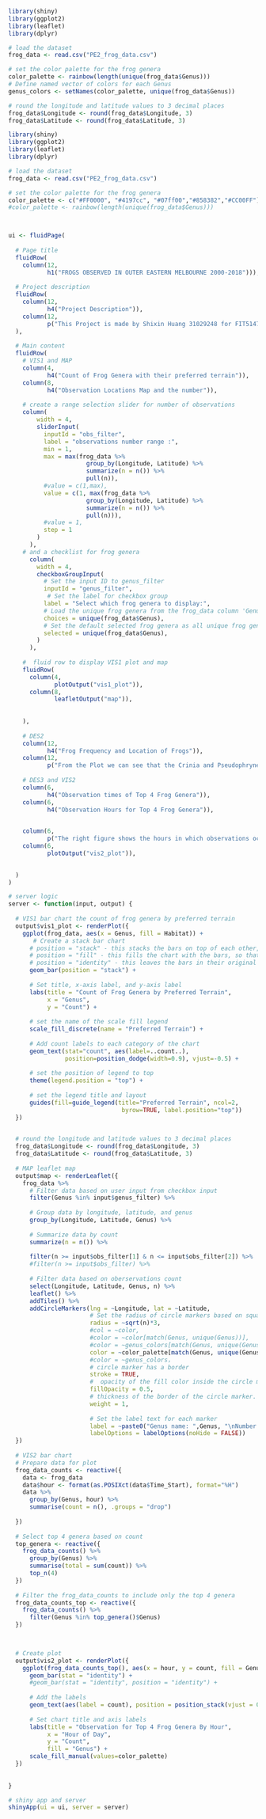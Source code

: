 ```r
library(shiny)
library(ggplot2)
library(leaflet)
library(dplyr)

# load the dataset
frog_data <- read.csv("PE2_frog_data.csv")

# set the color palette for the frog genera
color_palette <- rainbow(length(unique(frog_data$Genus)))
# Define named vector of colors for each Genus
genus_colors <- setNames(color_palette, unique(frog_data$Genus))

# round the longitude and latitude values to 3 decimal places
frog_data$Longitude <- round(frog_data$Longitude, 3)
frog_data$Latitude <- round(frog_data$Latitude, 3)

```

```r
library(shiny)
library(ggplot2)
library(leaflet)
library(dplyr)

# load the dataset
frog_data <- read.csv("PE2_frog_data.csv")

# set the color palette for the frog genera
color_palette <- c("#FF0000", "#4197cc", "#07ff00","#858382","#CC00FF")
#color_palette <- rainbow(length(unique(frog_data$Genus)))



ui <- fluidPage(
  
  # Page title
  fluidRow(
    column(12,
           h1("FROGS OBSERVED IN OUTER EASTERN MELBOURNE 2000-2018"))),
  
  # Project description
  fluidRow(
    column(12,
           h4("Project Description")),
    column(12,
           p("This Project is made by Shixin Huang 31029248 for FIT5147 2023S2. The data set for this assignment relates to a survey of the frog population of the state of Victoria. And we shall use R base on this dataset to make an visualisation about the habit of the frog with its observation and count numbers for each genus. the number of observations made of each frog genera and their different preferred terrain. and shows the hours in which observations occurred for each of the top four frog genera"))
  ),
  
  # Main content
  fluidRow(
    # VIS1 and MAP
    column(4,
           h4("Count of Frog Genera with their preferred terrain")),
    column(8,
           h4("Observation Locations Map and the number")),
    
    # create a range selection slider for number of observations
    column(
        width = 4,
        sliderInput(
          inputId = "obs_filter",
          label = "observations number range :",
          min = 1,
          max = max(frog_data %>%
                      group_by(Longitude, Latitude) %>%
                      summarize(n = n()) %>%
                      pull(n)),
          #value = c(1,max),
          value = c(1, max(frog_data %>%
                      group_by(Longitude, Latitude) %>%
                      summarize(n = n()) %>%
                      pull(n))),
          #value = 1,
          step = 1
        )
      ),
    # and a checklist for frog genera
      column(
        width = 4,
        checkboxGroupInput(
          # Set the input ID to genus_filter
          inputId = "genus_filter", 
           # Set the label for checkbox group
          label = "Select which frog genera to display:",
          # Load the unique frog genera from the frog_data column 'Genus'
          choices = unique(frog_data$Genus), 
          # Set the default selected frog genera as all unique frog genera
          selected = unique(frog_data$Genus), 
        )
      ),
    
    #  fluid row to display VIS1 plot and map
    fluidRow(
      column(4,
             plotOutput("vis1_plot")),
      column(8,
             leafletOutput("map")),
      
      
    ),
    
    # DES2
    column(12,
           h4("Frog Frequency and Location of Frogs")),
    column(12,
           p("From the Plot we can see that the Crinia and Pseudophryne prefered living near water and it is true on the map. And Limnodynastes, Litoria has no specific prefered terrain and it also can be found everywhere on the map.Geocrinia only like living on land which also true base on the observation map")),
    
    # DES3 and VIS2
    column(6,
           h4("Observation times of Top 4 Frog Genera")),
    column(6,
           h4("Observation Hours for Top 4 Frog Genera")),
    

    column(6,
           p("The right figure shows the hours in which observations occurred for each of the top four frog genera. From this plot we can find that the Crinia and Litoria active alround all days. And all frogs keep active from 18:00 to 20:00 and it reach the highest value for all this four kinds.")),
    column(6,
           plotOutput("vis2_plot")),
      

  )
)

# server logic
server <- function(input, output) {
  
  # VIS1 bar chart the count of frog genera by preferred terrain
  output$vis1_plot <- renderPlot({
    ggplot(frog_data, aes(x = Genus, fill = Habitat)) +
       # Create a stack bar chart
      # position = "stack" - this stacks the bars on top of each other, which can be useful for showing the total value of each category.
      # position = "fill" - this fills the chart with the bars, so that each bar represents a proportion of the total value for each category.
      # position = "identity" - this leaves the bars in their original position, which is useful if you have already calculated the position of the bars manually.
      geom_bar(position = "stack") +
      
      # Set title, x-axis label, and y-axis label
      labs(title = "Count of Frog Genera by Preferred Terrain",
           x = "Genus",
           y = "Count") +
      
      # set the name of the scale fill legend
      scale_fill_discrete(name = "Preferred Terrain") +
      
      # Add count labels to each category of the chart
      geom_text(stat="count", aes(label=..count..),
                position=position_dodge(width=0.9), vjust=-0.5) +
      
      # set the position of legend to top
      theme(legend.position = "top") +
      
      # set the legend title and layout   
      guides(fill=guide_legend(title="Preferred Terrain", ncol=2,
                                byrow=TRUE, label.position="top"))
  })

  
  # round the longitude and latitude values to 3 decimal places
  frog_data$Longitude <- round(frog_data$Longitude, 3)
  frog_data$Latitude <- round(frog_data$Latitude, 3)
  
  # MAP leaflet map
  output$map <- renderLeaflet({
    frog_data %>%
      # Filter data based on user input from checkbox input
      filter(Genus %in% input$genus_filter) %>%
      
      # Group data by longitude, latitude, and genus
      group_by(Longitude, Latitude, Genus) %>%
      
      # Summarize data by count
      summarize(n = n()) %>%
      
      filter(n >= input$obs_filter[1] & n <= input$obs_filter[2]) %>%
      #filter(n >= input$obs_filter) %>%
      
      # Filter data based on oberservations count
      select(Longitude, Latitude, Genus, n) %>%
      leaflet() %>%
      addTiles() %>%
      addCircleMarkers(lng = ~Longitude, lat = ~Latitude, 
                       # Set the radius of circle markers based on square root of observation count
                       radius = ~sqrt(n)*3, 
                       #col = ~color,
                       #color = ~color[match(Genus, unique(Genus))],
                       #color = ~genus_colors[match(Genus, unique(Genus))],
                       color = ~color_palette[match(Genus, unique(Genus))], 
                       #color = ~genus_colors，
                       # circle marker has a border
                       stroke = TRUE, 
                       #  opacity of the fill color inside the circle marker.
                       fillOpacity = 0.5, 
                       # thickness of the border of the circle marker.
                       weight = 1, 
                       
                       # Set the label text for each marker
                       label = ~paste0("Genus name: ",Genus, "\nNumber of observations: ", n), 
                       labelOptions = labelOptions(noHide = FALSE))
  })
  
  # VIS2 bar chart
  # Prepare data for plot 
  frog_data_counts <- reactive({
    data <- frog_data
    data$hour <- format(as.POSIXct(data$Time_Start), format="%H")
    data %>%
      group_by(Genus, hour) %>%
      summarise(count = n(), .groups = "drop")
    
  })
  
  # Select top 4 genera based on count
  top_genera <- reactive({
    frog_data_counts() %>%
      group_by(Genus) %>%
      summarise(total = sum(count)) %>%
      top_n(4)
  })
  
  # Filter the frog_data_counts to include only the top 4 genera
  frog_data_counts_top <- reactive({
    frog_data_counts() %>%
      filter(Genus %in% top_genera()$Genus)
  })
  


  # Create plot
  output$vis2_plot <- renderPlot({
    ggplot(frog_data_counts_top(), aes(x = hour, y = count, fill = Genus)) +
      geom_bar(stat = "identity") +
      #geom_bar(stat = "identity", position = "identity") +
      
      # Add the labels
      geom_text(aes(label = count), position = position_stack(vjust = 0.5)) +
      
      # Set chart title and axis labels
      labs(title = "Observation for Top 4 Frog Genera By Hour",
           x = "Hour of Day",
           y = "Count",
           fill = "Genus") +
      scale_fill_manual(values=color_palette)
  })
  
  
}

# shiny app and server
shinyApp(ui = ui, server = server)
```


